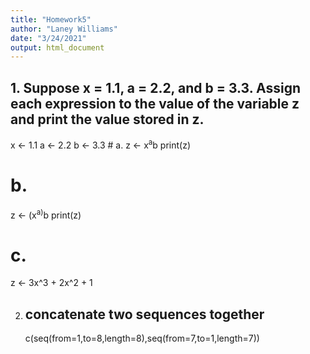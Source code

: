 ```yaml
---
title: "Homework5"
author: "Laney Williams"
date: "3/24/2021"
output: html_document
---
```


## 1. Suppose x = 1.1, a = 2.2, and b = 3.3. Assign each expression to the value of the variable z and print the value stored in z.

x <- 1.1
a <- 2.2
b <- 3.3
# a.
z <- x^a^b
print(z)

# b.
z <- (x^a)^b
print(z)

# c. 
z <- 3x^3 + 2x^2 + 1

2.
## concatenate two sequences together
c(seq(from=1,to=8,length=8),seq(from=7,to=1,length=7))


